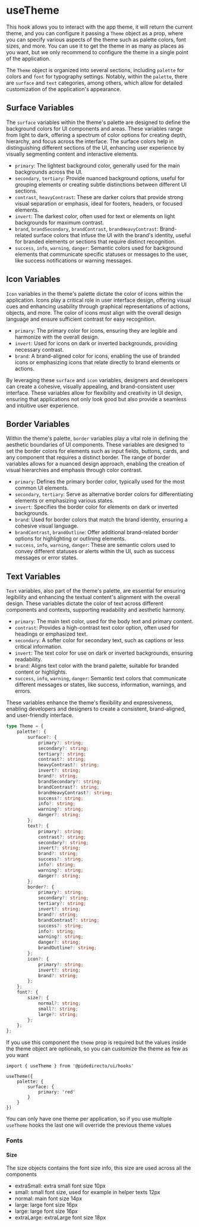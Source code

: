 

<Meta title="hooks/useTheme" />

# useTheme

This hook allows you to interact with the app theme, it will return the current theme, and you can configure it passing a `Theme` object as a prop, where you can specify various aspects of the theme such as palette colors, font sizes, and more.
You can use it to get the theme in as many as places as you want, but we only recommend to configure the theme in a single point of the application.

The `Theme` object is organized into several sections, including `palette` for colors and `font` for typography settings. Notably, within the `palette`, there are `surface` and `text` categories, among others, which allow for detailed customization of the application's appearance.

## Surface Variables

The `surface` variables within the theme's palette are designed to define the background colors for UI components and areas. These variables range from light to dark, offering a spectrum of color options for creating depth, hierarchy, and focus across the interface. The surface colors help in distinguishing different sections of the UI, enhancing user experience by visually segmenting content and interactive elements.

- `primary`: The lightest background color, generally used for the main backgrounds across the UI.
- `secondary`, `tertiary`: Provide nuanced background options, useful for grouping elements or creating subtle distinctions between different UI sections.
- `contrast`, `heavyContrast`: These are darker colors that provide strong visual separation or emphasis, ideal for footers, headers, or focused elements.
- `invert`: The darkest color, often used for text or elements on light backgrounds for maximum contrast.
- `brand`, `brandSecondary`, `brandContrast`, `brandHeavyContrast`: Brand-related surface colors that infuse the UI with the brand's identity, useful for branded elements or sections that require distinct recognition.
- `success`, `info`, `warning`, `danger`: Semantic colors used for background elements that communicate specific statuses or messages to the user, like success notifications or warning messages.

## Icon Variables

`Icon` variables in the theme's palette dictate the color of icons within the application. Icons play a critical role in user interface design, offering visual cues and enhancing usability through graphical representations of actions, objects, and more. The color of icons must align with the overall design language and ensure sufficient contrast for easy recognition.

- `primary`: The primary color for icons, ensuring they are legible and harmonize with the overall design.
- `invert`: Used for icons on dark or inverted backgrounds, providing necessary contrast.
- `brand`: A brand-aligned color for icons, enabling the use of branded icons or emphasizing icons that relate directly to brand elements or actions.

By leveraging these `surface` and `icon` variables, designers and developers can create a cohesive, visually appealing, and brand-consistent user interface. These variables allow for flexibility and creativity in UI design, ensuring that applications not only look good but also provide a seamless and intuitive user experience.

## Border Variables

Within the theme's palette, `border` variables play a vital role in defining the aesthetic boundaries of UI components. These variables are designed to set the border colors for elements such as input fields, buttons, cards, and any component that requires a distinct border. The range of border variables allows for a nuanced design approach, enabling the creation of visual hierarchies and emphasis through color contrast.

- `primary`: Defines the primary border color, typically used for the most common UI elements.
- `secondary`, `tertiary`: Serve as alternative border colors for differentiating elements or emphasizing various states.
- `invert`: Specifies the border color for elements on dark or inverted backgrounds.
- `brand`: Used for border colors that match the brand identity, ensuring a cohesive visual language.
- `brandContrast`, `brandOutline`: Offer additional brand-related border options for highlighting or outlining elements.
- `success`, `info`, `warning`, `danger`: These are semantic colors used to convey different statuses or alerts within the UI, such as success messages or error states.

## Text Variables

`Text` variables, also part of the theme's palette, are essential for ensuring legibility and enhancing the textual content's alignment with the overall design. These variables dictate the color of text across different components and contexts, supporting readability and aesthetic harmony.

- `primary`: The main text color, used for the body text and primary content.
- `contrast`: Provides a high-contrast text color option, often used for headings or emphasized text.
- `secondary`: A softer color for secondary text, such as captions or less critical information.
- `invert`: The text color for use on dark or inverted backgrounds, ensuring readability.
- `brand`: Aligns text color with the brand palette, suitable for branded content or highlights.
- `success`, `info`, `warning`, `danger`: Semantic text colors that communicate different messages or states, like success, information, warnings, and errors.

These variables enhance the theme's flexibility and expressiveness, enabling developers and designers to create a consistent, brand-aligned, and user-friendly interface.


```ts
type Theme = {
    palette?: {
        surface?: {
            primary?: string;
            secondary?: string;
            tertiary?: string;
            contrast?: string;
            heavyContrast?: string;
            invert?: string;
            brand?: string;
            brandSecondary?: string;
            brandContrast?: string;
            brandHeavyContrast?: string;
            success?: string;
            info?: string;
            warning?: string;
            danger?: string;
        };
        text?: {
            primary?: string;
            contrast?: string;
            secondary?: string;
            invert?: string;
            brand?: string;
            success?: string;
            info?: string;
            warning?: string;
            danger?: string;
        };
        border?: {
            primary?: string;
            secondary?: string;
            tertiary?: string;
            invert?: string;
            brand?: string;
            brandContrast?: string;
            success?: string;
            info?: string;
            warning?: string;
            danger?: string;
            brandOutline?: string;
        };
        icon?: {
            primary?: string;
            invert?: string;
            brand?: string;
        };
    };
    font?: {
        size?: {
            normal?: string;
            small?: string;
            large?: string;
        };
    };
};
```

If you use this component the `theme` prop is required but the values inside the theme object are optionals, so you can customize the theme as few as you want

```tsx
import { useTheme } from '@pidedirecto/ui/hooks'

useTheme({
    palette: {
        surface: {
            primary: 'red'
        }
    }
})
```

You can only have one theme per application, so if you use multiple `useTheme` hooks the last one will override the previous theme values

### Fonts

#### Size

The size objects contains the font size info, this size are used across all the components

- extraSmall: extra small font size 10px
- small: small font size, used for example in helper texts 12px
- normal: main font size 14px
- large: large font size 16px
- large: large font size 16px
- extraLarge: extraLarge font size 18px
